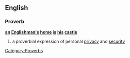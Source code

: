 ==English==
===Proverb===
'''[[an]] [[Englishman's]] [[home]] [[is]] [[his]] [[castle]]'''
#{{UK}} a proverbial expression of personal [[privacy]] and [[security]]

[[Category:Proverbs]]